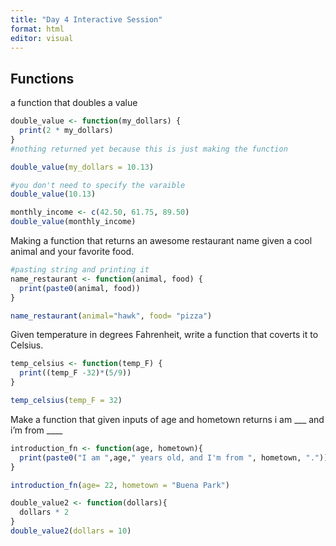 ```yaml
---
title: "Day 4 Interactive Session"
format: html
editor: visual
---
```


## Functions

a function that doubles a value

```r
double_value <- function(my_dollars) {
  print(2 * my_dollars)
}
#nothing returned yet because this is just making the function
```

```r
double_value(my_dollars = 10.13)
```

```r
#you don't need to specify the varaible
double_value(10.13)
```

```r
monthly_income <- c(42.50, 61.75, 89.50)
double_value(monthly_income)
```

Making a function that returns an awesome restaurant name given a cool animal and your favorite food.

```r
#pasting string and printing it
name_restaurant <- function(animal, food) {
  print(paste0(animal, food))
}

name_restaurant(animal="hawk", food= "pizza")
```

Given temperature in degrees Fahrenheit, write a function that coverts it to Celsius.

```r
temp_celsius <- function(temp_F) {
  print((temp_F -32)*(5/9))
}

temp_celsius(temp_F = 32)
```

Make a function that given inputs of age and hometown returns i am \_\_\_ and i'm from \_\_\_\_

```r
introduction_fn <- function(age, hometown){
  print(paste0("I am ",age," years old, and I'm from ", hometown, "."))
}

introduction_fn(age= 22, hometown = "Buena Park")
```

```r
double_value2 <- function(dollars){
  dollars * 2
}
double_value2(dollars = 10)
```
